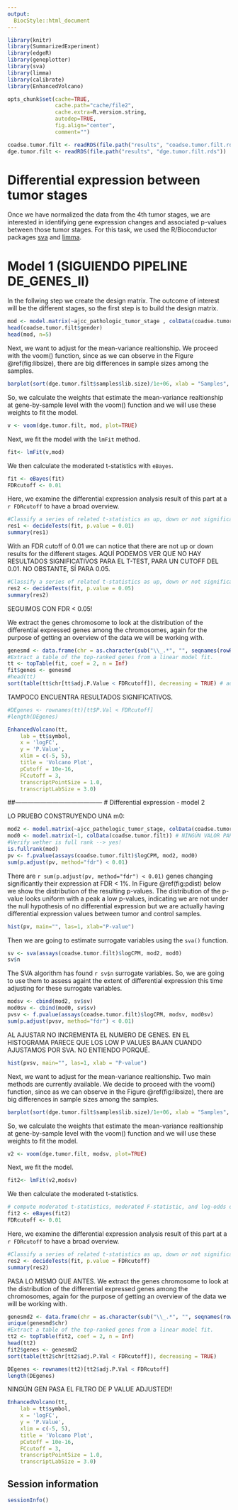 ```yaml
---
output:
  BiocStyle::html_document
---
```


<!---
Because we split the analysis pipeline in different independent files,
to speed up processing it, here in the setup block we load libraries and
objects that were loaded or produced in the previously processed file,
and which are necessary in this file.
--->



```r
library(knitr)
library(SummarizedExperiment)
library(edgeR)
library(geneplotter)
library(sva)
library(limma)
library(calibrate)
library(EnhancedVolcano)

opts_chunk$set(cache=TRUE,
               cache.path="cache/file2",
               cache.extra=R.version.string,
               autodep=TRUE,
               fig.align="center",
               comment="")

coadse.tumor.filt <- readRDS(file.path("results", "coadse.tumor.filt.rds"))
dge.tumor.filt <- readRDS(file.path("results", "dge.tumor.filt.rds"))

```

# Differential expression between tumor stages

Once we have normalized the data from the 4th tumor stages, we are interested in identifying gene expression changes and associated p-values between those tumor stages. For this task, we used the R/Bioconductor packages [sva](http://bioconductor.org/packages/sva) and [limma](https://bioconductor.org/packages/release/bioc/html/limma.html).

# Model 1 (SIGUIENDO PIPELINE DE_GENES_II)
In the follwing step we create the design matrix. The outcome of interest will be the different stages, so the first step is to build the design matrix. 
```r
mod <- model.matrix(~ajcc_pathologic_tumor_stage , colData(coadse.tumor.filt))
head(coadse.tumor.filt$gender)
head(mod, n=5)
```
Next, we want to adjust for the mean-variance realtionship. We proceed with the voom() function, since as we can observe in the Figure \@ref(fig:libsize), there are big differences in sample sizes among the samples. 
```r
barplot(sort(dge.tumor.filt$samples$lib.size)/1e+06, xlab = "Samples", ylab = "Library sizes (Millions)")
```

So, we calculate the weights that estimate the mean-variance realtionship at gene-by-sample level with the voom() function and we will use these weights to fit the model. 
```r
v <- voom(dge.tumor.filt, mod, plot=TRUE)
```

Next, we fit the model with the `lmFit` method.
```r
fit<- lmFit(v,mod)
```
We then calculate the moderated t-statistics with `eBayes`.
```r
fit <- eBayes(fit)
FDRcutoff <- 0.01
```

Here, we examine the differential expression analysis result of this part at a `r FDRcutoff` to have a broad overview.
```r
#Classify a series of related t-statistics as up, down or not significant. 
res1 <- decideTests(fit, p.value = 0.01) 
summary(res1)
```
With an FDR cutoff of 0.01 we can notice that there are not up or down results for the different stages. 
AQUÍ PODEMOS VER QUE NO HAY RESULTADOS SIGNIFICATIVOS PARA EL T-TEST, PARA UN CUTOFF DEL 0.01. NO OBSTANTE, SÍ PARA 0.05.
```r
#Classify a series of related t-statistics as up, down or not significant. 
res2 <- decideTests(fit, p.value = 0.05) 
summary(res2)
```
SEGUIMOS CON FDR < 0.05!

We extract the genes chromosome to look at the distribution of the differential expressed genes among the chromosomes, again for the purpose of getting an overview of the data we will be working with.
```r
genesmd <- data.frame(chr = as.character(sub("\\_.*", "", seqnames(rowRanges(coadse.tumor.filt)))), symbol = rowData(coadse.tumor.filt)[, 1], stringsAsFactors = FALSE)
#Extract a table of the top-ranked genes from a linear model fit.
tt <- topTable(fit, coef = 2, n = Inf)
fit$genes <- genesmd
#head(tt)
sort(table(tt$chr[tt$adj.P.Value < FDRcutoff]), decreasing = TRUE) # adj.P.val is higher than p value
```
TAMPOCO ENCUENTRA RESULTADOS SIGNIFICATIVOS.

```r
#DEgenes <- rownames(tt)[tt$P.Val < FDRcutoff]
#length(DEgenes)
```

```r
EnhancedVolcano(tt,
    lab = tt$symbol,
    x = 'logFC',
    y = 'P.Value',
    xlim = c(-5, 5),
    title = 'Volcano Plot',
    pCutoff = 10e-16,
    FCcutoff = 3,
    transcriptPointSize = 1.0,
    transcriptLabSize = 3.0)
```

##------------------------------------------
# Differential expression - model 2

LO PRUEBO CONSTRUYENDO UNA m0:

```r
mod2 <- model.matrix(~ajcc_pathologic_tumor_stage, colData(coadse.tumor.filt))
mod0 <- model.matrix(~1, colData(coadse.tumor.filt)) # NINGÚN VALOR PARA AJUSTAR
#Verify wether is full rank --> yes!
is.fullrank(mod)
pv <- f.pvalue(assays(coadse.tumor.filt)$logCPM, mod2, mod0)
sum(p.adjust(pv, method="fdr") < 0.01)
```
There are `r sum(p.adjust(pv, method="fdr") < 0.01)` genes changing significantly their expression at FDR < 1%. In Figure \@ref(fig:pdist) below we show the distribution of the resulting p-values.
The distribution of the p-value looks uniform with a peak a low p-values, indicating we are not under the null hypothesis of no differential expression but we are actually having differential expression values between tumor and control samples.
```r
hist(pv, main="", las=1, xlab="P-value")
```
Then we are going to estimate surrogate variables using the `sva()` function.
```r
sv <- sva(assays(coadse.tumor.filt)$logCPM, mod2, mod0)
sv$n
```
The SVA algorithm has found `r sv$n` surrogate variables. So, we are going to use them to
assess againt the extent of differential expression this time adjusting for these
surrogate variables.

```r
modsv <- cbind(mod2, sv$sv)
mod0sv <- cbind(mod0, sv$sv)
pvsv <- f.pvalue(assays(coadse.tumor.filt)$logCPM, modsv, mod0sv)
sum(p.adjust(pvsv, method="fdr") < 0.01)
```
AL AJUSTAR NO INCREMENTA EL NUMERO DE GENES. EN EL HISTOGRAMA PARECE QUE LOS LOW P VALUES BAJAN CUANDO AJUSTAMOS POR SVA. NO ENTIENDO PORQUÉ.

```r
hist(pvsv, main="", las=1, xlab = "P-value")
```
Next, we want to adjust for the mean-variance realtionship. Two main methods are currently available. We decide to proceed with the voom() function, since as we can observe in the Figure \@ref(fig:libsize), there are big differences in sample sizes among the samples. 
```r
barplot(sort(dge.tumor.filt$samples$lib.size)/1e+06, xlab = "Samples", ylab = "Library sizes (Millions)")
```

So, we calculate the weights that estimate the mean-variance realtionship at gene-by-sample level with the voom() function and we will use these weights to fit the model. 
```r
v2 <- voom(dge.tumor.filt, modsv, plot=TRUE)
```
Next, we fit the model. 
```r
fit2<- lmFit(v2,modsv)
```
We then calculate the moderated t-statistics.
```r
# compute moderated t-statistics, moderated F-statistic, and log-odds of differential expression by empirical Bayes moderation of the standard errors towards a common value.
fit2 <- eBayes(fit2)
FDRcutoff <- 0.01
```
Here, we examine the differential expression analysis result of this part at a `r FDRcutoff` to have a broad overview.
```r
#Classify a series of related t-statistics as up, down or not significant. 
res2 <- decideTests(fit, p.value = FDRcutoff) 
summary(res2)
```
PASA LO MISMO QUE ANTES.
We extract the genes chromosome to look at the distribution of the differential expressed genes among the chromosomes, again for the purpose of getting an overview of the data we will be working with.
```r
genesmd2 <- data.frame(chr = as.character(sub("\\_.*", "", seqnames(rowRanges(coadse.tumor.filt)))), symbol = rowData(coadse.tumor.filt)[, 1], stringsAsFactors = FALSE)
unique(genesmd$chr)
#Extract a table of the top-ranked genes from a linear model fit.
tt2 <- topTable(fit2, coef = 2, n = Inf)
head(tt2)
fit2$genes <- genesmd2
sort(table(tt2$chr[tt2$adj.P.Val < FDRcutoff]), decreasing = TRUE)
```


```r
DEgenes <- rownames(tt2)[tt2$adj.P.Val < FDRcutoff]
length(DEgenes)
```
NINGÚN GEN PASA EL FILTRO DE P VALUE ADJUSTED!! 
```r
EnhancedVolcano(tt,
    lab = tt$symbol,
    x = 'logFC',
    y = 'P.Value',
    xlim = c(-5, 5),
    title = 'Volcano Plot',
    pCutoff = 10e-16,
    FCcutoff = 3,
    transcriptPointSize = 1.0,
    transcriptLabSize = 3.0)
```
## Session information

```r
sessionInfo()
```
